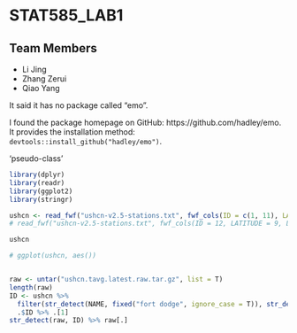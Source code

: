 # STAT585_LAB1

## Team Members
- Li Jing
- Zhang Zerui
- Qiao Yang


It said it has no package called "emo".

I found the package homepage on GitHub: https://github.com/hadley/emo. It provides the installation method: `devtools::install_github("hadley/emo")`.

'pseudo-class'

```r
library(dplyr)
library(readr)
library(ggplot2)
library(stringr)

ushcn <- read_fwf("ushcn-v2.5-stations.txt", fwf_cols(ID = c(1, 11), LATITUDE = c(13, 20), LONGITUDE = c(22, 30), ELEVATION = c(32, 37), STATE = c(39, 40), NAME = c(42, 71), COMPONENT1 = c(73, 78), COMPONENT2 = c(80, 85), COMPONENT3 = c(87, 92), UTC = c(94, 95)), col_types = cols(UTC = "c"))
# read_fwf("ushcn-v2.5-stations.txt", fwf_cols(ID = 12, LATITUDE = 9, LONGITUDE = 10, ELEVATION = 7, STATE = 3, NAME = 31, COMPONENT1 = 7, COMPONENT2 = 7, COMPONENT3 = 7, UTC = 2))

ushcn

# ggplot(ushcn, aes())


raw <- untar("ushcn.tavg.latest.raw.tar.gz", list = T)
length(raw)
ID <- ushcn %>%
  filter(str_detect(NAME, fixed("fort dodge", ignore_case = T)), str_detect(STATE, "IA")) %>%
  .$ID %>% .[1]
str_detect(raw, ID) %>% raw[.]
```
